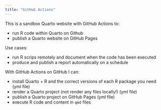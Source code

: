 ```yaml
---
title: "GitHub Actions"
---
```


This is a sandbox Quarto website with GitHub Actions to:

- run R code within Quarto on Github
- publish a Quarto website on GitHub Pages


Use cases:

- run R scrips remotely and document when the code has been executed
- produce and publish a report automatically on a schedule


With GitHub Actions on GitHub I can:

- install Quarto + R and the correct versions of each R package you need (yml file)
- render a Quarto project (not render any files locally!) (yml file)
- publish a Quarto project on GitHub Pages (yml file)
- execute R code and content in `qmd` files